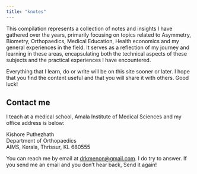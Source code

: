 ```yaml
---
title: "knotes"
---
```


This compilation represents a collection of notes and insights I have gathered over the years, primarily focusing on topics related to Asymmetry, Biometry, Orthopaedics, Medical Education, Health economics and my general experiences in the field. It serves as a reflection of my journey and learning in these areas, encapsulating both the technical aspects of these subjects and the practical experiences I have encountered.

Everything that I learn, do or write will be on this site sooner or later. I hope that you find the content useful and that you will share it with others. Good luck!

## Contact me

I teach at a medical school, Amala Institute of Medical Sciences and my office address is below:

Kishore Puthezhath\
Department of Orthopaedics\
AIMS, Kerala, Thrissur, KL 680555

You can reach me by email at [drkmenon\@gmail.com](mailto:drkmenon@gmail.com){.email}. I do try to answer. If you send me an email and you don't hear back, Send it again!
